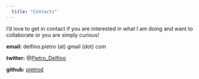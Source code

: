 ```yaml
---
  title: "Contacts"
---
```

  
I'd love to get in contact if you are interested in what I am doing and want to collaborate or you are simply curious!

**email:** delfino.pietro (at) gmail (dot) com

**twitter:** @[Pietro_Delfino](https://twitter.com/Pietro_Delfino/)

**github:** [pietrod](https://github.com/PietroD/)
